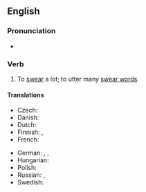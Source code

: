 ==English==

===Pronunciation===
* {{audio|en|En-au-swear like a trooper.ogg|Audio (AU)}}

===Verb===
{{en-verb|swear<,,swore,sworn> like a trooper}}

# {{lb|en|simile}} To [[swear]] a lot; to utter many [[swear word]]s.
#: {{syn|en|curse like a trooper|swear like a pagan|curse like a pagan|swear like a sailor|curse like a sailor|swear like a cutter}}

====Translations====
{{trans-top}}
* Czech: {{t|cs|klít jako pohan}}
* Danish: {{t|da|bande som en tyrk|lit=like a Turk}}
* Dutch: {{t|nl|[[vloeken]] [[als een ketter]]}}
* Finnish: {{t|fi|kiroilla kuin turkkilainen|lit=like a Turk}}, {{t|fi|kiroilla kuin merimies|lit=like a sailor}}
* French: {{t+|fr|jurer comme un charretier}}
{{trans-mid}}
* German: {{t|de|fluchen wie ein Kesselflicker|lit=like a tinker}}, {{t+|de|fluchen wie ein Bierkutscher|lit=like a drayman}}, {{t|de|fluchen wie ein Seemann|lit=like a sailor}}
* Hungarian: {{t|hu|káromkodik, mint egy teherautós (literally "like a truck driver")}}
* Polish: {{t+|pl|kląć jak szewc}}
* Russian: {{t|ru|руга́ться как сапо́жник}}, {{t|ru|руга́ться как изво́зчик}}
* Swedish: {{t|sv|svära som en borstbindare}}
{{trans-bottom}}